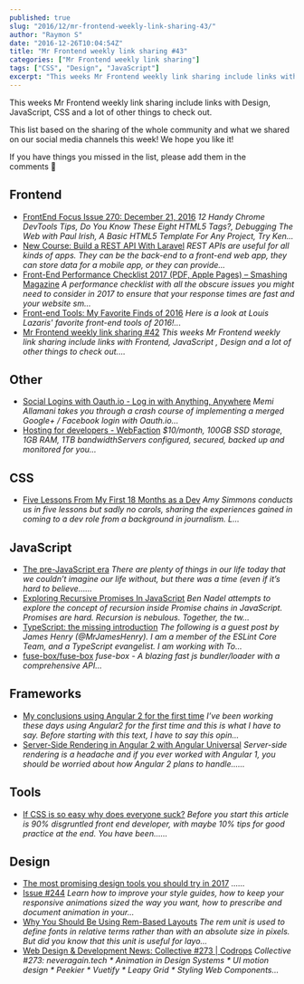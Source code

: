 ```yaml
---
published: true
slug: "2016/12/mr-frontend-weekly-link-sharing-43/"
author: "Raymon S"
date: "2016-12-26T10:04:54Z"
title: "Mr Frontend weekly link sharing #43"
categories: ["Mr Frontend weekly link sharing"]
tags: ["CSS", "Design", "JavaScript"]
excerpt: "This weeks Mr Frontend weekly link sharing include links with Design, JavaScript, CSS and a lot of ..."
---
```


This weeks Mr Frontend weekly link sharing include links with Design, JavaScript, CSS and a lot of other things to check out.

This list based on the sharing of the whole community and what we shared on our social media channels this week! We hope you like it!

If you have things you missed in the list, please add them in the comments 🙂

## Frontend

* [FrontEnd Focus Issue 270: December 21, 2016](http://buff.ly/2h4Cyhu "FrontEnd Focus Issue 270: December 21, 2016") _12 Handy Chrome DevTools Tips, Do You Know These Eight HTML5 Tags?, Debugging The Web with Paul Irish, A Basic HTML5 Template For Any Project, Try Ken..._
* [New Course: Build a REST API With Laravel](http://buff.ly/2iile9S "New Course: Build a REST API With Laravel") _REST APIs are useful for all kinds of apps. They can be the back-end to a front-end web app, they can store data for a mobile app, or they can provide..._
* [Front-End Performance Checklist 2017 (PDF, Apple Pages) – Smashing Magazine](http://buff.ly/2hraLZT "Front-End Performance Checklist 2017 (PDF, Apple Pages) – Smashing Magazine") _A performance checklist with all the obscure issues you might need to consider in 2017 to ensure that your response times are fast and your website sm..._
* [Front-end Tools: My Favorite Finds of 2016](http://buff.ly/2hVn3gj "Front-end Tools: My Favorite Finds of 2016") _Here is a look at Louis Lazaris' favorite front-end tools of 2016!..._
* [Mr Frontend weekly link sharing #42](https://mrfrontend.org/2016/12/mr-frontend-weekly-link-sharing-42/ "Mr Frontend weekly link sharing #42") _This weeks Mr Frontend weekly link sharing include links with Frontend, JavaScript , Design and a lot of other things to check out...._

## Other

* [Social Logins with Oauth.io - Log in with Anything, Anywhere](http://buff.ly/2h4HgMk "Social Logins with Oauth.io - Log in with Anything, Anywhere") _Memi Allamani takes you through a crash course of implementing a merged Google+ / Facebook login with Oauth.io..._
* [Hosting for developers - WebFaction](http://buff.ly/2h2u92V "Hosting for developers - WebFaction") _$10/month, 100GB SSD storage, 1GB RAM, 1TB bandwidthServers configured, secured, backed up and monitored for you..._

## CSS

* [Five Lessons From My First 18 Months as a Dev](http://buff.ly/2iibnRs "Five Lessons From My First 18 Months as a Dev") _Amy Simmons conducts us in five lessons but sadly no carols, sharing the experiences gained in coming to a dev role from a background in journalism. L..._

## JavaScript

* [The pre-JavaScript era](http://buff.ly/2iikGAW "The pre-JavaScript era") _There are plenty of things in our life today that we couldn’t imagine our life without, but there was a time (even if it’s hard to believe…..._
* [Exploring Recursive Promises In JavaScript](http://buff.ly/2h4y3Uj "Exploring Recursive Promises In JavaScript") _Ben Nadel attempts to explore the concept of recursion inside Promise chains in JavaScript. Promises are hard. Recursion is nebulous. Together, the tw..._
* [TypeScript: the missing introduction](http://buff.ly/2hcGNwn "TypeScript: the missing introduction") _The following is a guest post by James Henry (@MrJamesHenry). I am a member of the ESLint Core Team, and a TypeScript evangelist. I am working with To..._
* [fuse-box/fuse-box](http://buff.ly/2hKOl6z "fuse-box/fuse-box") _fuse-box - A blazing fast js bundler/loader with a comprehensive API..._

## Frameworks

* [My conclusions using Angular 2 for the first time](http://buff.ly/2hJSOZu "My conclusions using Angular 2 for the first time") _I’ve been working these days using Angular2 for the first time and this is what I have to say. Before starting with this text, I have to say this opin..._
* [Server-Side Rendering in Angular 2 with Angular Universal](http://buff.ly/2hQVzbX "Server-Side Rendering in Angular 2 with Angular Universal") _Server-side rendering is a headache and if you ever worked with Angular 1, you should be worried about how Angular 2 plans to handle......_

## Tools

* [If CSS is so easy why does everyone suck?](http://buff.ly/2i4Pohw "If CSS is so easy why does everyone suck?") _Before you start this article is 90% disgruntled front end developer, with maybe 10% tips for good practice at the end. You have been…..._

## Design

* [The most promising design tools you should try in 2017](http://buff.ly/2hehcyq "The most promising design tools you should try in 2017") _…..._
* [Issue #244](http://buff.ly/2hcyJfe "Issue #244") _Learn how to improve your style guides, how to keep your responsive animations sized the way you want, how to prescribe and document animation in your..._
* [Why You Should Be Using Rem-Based Layouts](http://buff.ly/2gR6iOU "Why You Should Be Using Rem-Based Layouts") _The rem unit is used to define fonts in relative terms rather than with an absolute size in pixels. But did you know that this unit is useful for layo..._
* [Web Design & Development News: Collective #273 | Codrops](http://buff.ly/2gMnoO3 "Web Design & Development News: Collective #273 | Codrops") _Collective #273: neveragain.tech * Animation in Design Systems * UI motion design * Peekier * Vuetify * Leapy Grid * Styling Web Components..._